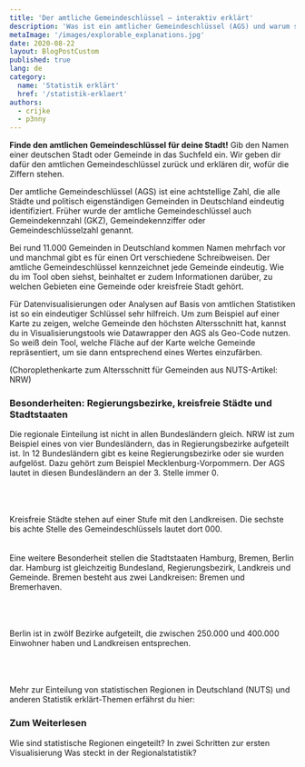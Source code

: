 ```yaml
---
title: 'Der amtliche Gemeindeschlüssel – interaktiv erklärt'
description: 'Was ist ein amtlicher Gemeindeschlüssel (AGS) und warum sollte ich das wissen?'
metaImage: '/images/explorable_explanations.jpg'
date: 2020-08-22
layout: BlogPostCustom
published: true
lang: de
category:
  name: 'Statistik erklärt'
  href: '/statistik-erklaert'
authors:
  - crijke
  - p3nny
---
```



<Container maxWidth="lg">
  <BodyText>

**Finde den amtlichen Gemeindeschlüssel für deine Stadt!** Gib den Namen einer deutschen Stadt oder Gemeinde in das Suchfeld ein. Wir geben dir dafür den amtlichen Gemeindeschlüssel zurück und erklären dir, wofür die Ziffern stehen.

<RegionkeysNoSSR />

Der amtliche Gemeindeschlüssel (AGS) ist eine achtstellige Zahl, die alle Städte und politisch eigenständigen Gemeinden in Deutschland eindeutig identifiziert. Früher wurde der amtliche Gemeindeschlüssel auch Gemeindekennzahl (GKZ), Gemeindekennziffer oder Gemeindeschlüsselzahl genannt.

Bei rund 11.000 Gemeinden in Deutschland kommen Namen mehrfach vor und manchmal gibt es für einen Ort verschiedene Schreibweisen. Der amtliche Gemeindeschlüssel kennzeichnet jede Gemeinde eindeutig. Wie du im Tool oben siehst, beinhaltet er zudem Informationen darüber, zu welchen Gebieten eine Gemeinde oder kreisfreie Stadt gehört.

Für Datenvisualisierungen oder Analysen auf Basis von amtlichen Statistiken ist so ein eindeutiger Schlüssel sehr hilfreich. Um zum Beispiel auf einer Karte zu zeigen, welche Gemeinde den höchsten Altersschnitt hat, kannst du in Visualisierungstools wie Datawrapper den AGS als Geo-Code nutzen. So weiß dein Tool, welche Fläche auf der Karte welche Gemeinde repräsentiert, um sie dann entsprechend eines Wertes einzufärben.

(Choroplethenkarte zum Altersschnitt für Gemeinden aus NUTS-Artikel: NRW)

### Besonderheiten: Regierungsbezirke, kreisfreie Städte und Stadtstaaten

Die regionale Einteilung ist nicht in allen Bundesländern gleich. NRW ist zum Beispiel eines von vier Bundesländern, das in Regierungsbezirke aufgeteilt ist. In 12 Bundesländern gibt es keine Regierungsbezirke oder sie wurden aufgelöst.
Dazu gehört zum Beispiel Mecklenburg-Vorpommern. Der AGS lautet in diesen Bundesländern an der 3. Stelle immer 0.

<RegionKeyScreenshot
  url1="/statistik-erklaert/ags/moers.png"
  alt1="Moers"
  url2="/statistik-erklaert/ags/altenhagen.png"
  alt2="Altenhagen"
/>

<br />
<br />
<br />
Kreisfreie Städte stehen auf einer Stufe mit den Landkreisen. Die sechste bis achte
Stelle des Gemeindeschlüssels lautet dort 000.

<RegionKeyScreenshot url1="/statistik-erklaert/ags/koeln.png" alt1="Koeln" />

<br />
<br />
<br />
Eine weitere Besonderheit stellen die Stadtstaaten Hamburg, Bremen, Berlin dar. Hamburg
ist gleichzeitig Bundesland, Regierungsbezirk, Landkreis und Gemeinde. Bremen besteht
aus zwei Landkreisen: Bremen und Bremerhaven.

<RegionKeyScreenshot
  url1="/statistik-erklaert/ags/hamburg.png"
  alt1="Hamburg"
  url2="/statistik-erklaert/ags/bremen.png"
  alt2="Bremen"
/>

<br />
<br />
<br />
Berlin ist in zwölf Bezirke aufgeteilt, die zwischen 250.000 und 400.000 Einwohner
haben und Landkreisen entsprechen.

<RegionKeyScreenshot
  url1="/statistik-erklaert/ags/berlin-pankow.png"
  alt1="Berlin-Pankow"
/>

<br />
<br />
<br />
Mehr zur Einteilung von statistischen Regionen in Deutschland (NUTS) und anderen
Statistik erklärt-Themen erfährst du hier:

### Zum Weiterlesen

<ArrowLink href="/statistik-erklaert/nuts">
  Wie sind statistische Regionen eingeteilt?
</ArrowLink>
<ArrowLink href="/statistik-erklaert/tables">
  In zwei Schritten zur ersten Visualisierung
</ArrowLink>
<ArrowLink href="/statistik-erklaert/dimensions">
  Was steckt in der Regionalstatistik?
</ArrowLink>

</BodyText>
</Container>
